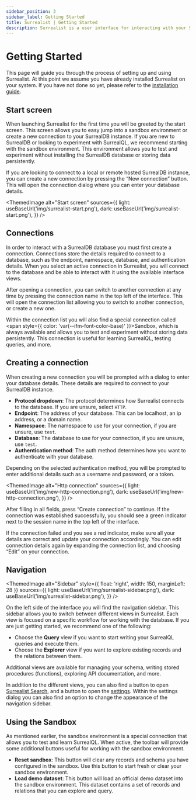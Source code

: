 ```yaml
---
sidebar_position: 3
sidebar_label: Getting Started
title: Surrealist | Getting Started
description: Surrealist is a user interface for interacting with your SurrealDB database visually. It enables you to seamlessly connect to any SurrealDB instance, allowing you to execute queries, explore your tables, design your schemas, and much more.
---
```



# Getting Started

This page will guide you through the process of setting up and using Surrealist. At this point we assume you have already installed Surrealist on your system. If you have not done so yet, please refer to the [installation guide](/docs/surrealist/installation).

## Start screen

When launching Surrealist for the first time you will be greeted by the start screen. This screen allows you to easy jump into a sandbox environment or create a new connection to your SurrealDB instance.
If you are new to SurrealDB or looking to experiment with SurrealQL, we recommend starting with the sandbox environment. This environment allows you to test and experiment without installing the SurrealDB database or storing data persistently. 

If you are looking to connect to a local or remote hosted SurrealDB instance, you can create a new connection by pressing the “New connection” button. This will open the connection dialog where you can enter your database details.

<ThemedImage
  alt="Start screen"
  sources={{
    light: useBaseUrl('img/surrealist-start.png'),
    dark: useBaseUrl('img/surrealist-start.png'),
  }}
/>

## Connections

In order to interact with a SurrealDB database you must first create a connection. Connections store the details required to connect to a database, such as the endpoint, namespace, database, and authentication details.
When you select an active connection in Surrealist, you will connect to the database and be able to interact with it using the available interface views.

After opening a connection, you can switch to another connection at any time by pressing the connection name in the top left of the interface. This will open the connection list allowing you to switch to another connection, or create a new one.

Within the connection list you will also find a special connection called <span style={{ color: 'var(--ifm-font-color-base)' }}>Sandbox</span>, which is always available and allows you to test and experiment without storing data persistently.
This connection is useful for learning SurrealQL, testing queries, and more.

## Creating a connection

When creating a new connection you will be prompted with a dialog to enter your database details. These details are required to connect to your SurrealDB instance.

- **Protocol dropdown**: The protocol determines how Surrealist connects to the database. If you are unsure, select `HTTP`.
- **Endpoint**: The address of your database. This can be localhost, an ip address, or a domain name.
- **Namespace**: The namespace to use for your connection, if you are unsure, use `test`.
- **Database**: The database to use for your connection, if you are unsure, use `test`.
- **Authentication method**: The auth method determines how you want to authenticate with your database.

Depending on the selected authentication method, you will be prompted to enter additional details such as a username and password, or a token.

<ThemedImage
  alt="Http connection"
  sources={{
    light: useBaseUrl('img/new-http-connection.png'),
    dark: useBaseUrl('img/new-http-connection.png'),
  }}
/>

After filling in all fields, press “Create connection” to continue. If the connection was established successfully, you should see a green indicator next to the session name in the top left of the interface.

If the connection failed and you see a red indicator, make sure all your details are correct and update your connection accordingly. You can edit connection details again by expanding the connection list, and choosing “Edit” on your connection.

## Navigation

<ThemedImage
  alt="Sidebar"
  style={{ float: 'right', width: 150, marginLeft: 28 }}
  sources={{
    light: useBaseUrl('img/surrealist-sidebar.png'),
    dark: useBaseUrl('img/surrealist-sidebar.png'),
  }}
/>

On the left side of the interface you will find the navigation sidebar. This sidebar allows you to switch between different views in Surrealist. Each view is focused on a specific workflow for working with the database.
If you are just getting started, we recommend one of the following:

* Choose the **Query** view if you want to start writing your SurrealQL queries and execute them.
* Choose the **Explorer** view if you want to explore existing records and the relations between them.

Additional views are available for managing your schema, writing stored procedures (functions), exploring API documentation, and more.

In addition to the different views, you can also find a button to open [Surrealist Search](/docs/surrealist/advanced-topics/search-and-shortcuts), and a button to open the [settings](/docs/surrealist/advanced-topics/settings-and-customisation). Within the settings
dialog you can also find an option to change the appearance of the navigation sidebar.

<div style={{ clear: 'both' }} />

## Using the Sandbox

As mentioned earlier, the sandbox environment is a special connection that allows you to test and learn SurrealQL. When active, the toolbar will provide
some additional buttons useful for working with the sandbox environment.

- **Reset sandbox**: This button will clear any records and schema you have configured in the sandbox. Use this button to start fresh or clear your sandbox environment.
- **Load demo dataset**: This button will load an official demo dataset into the sandbox environment. This dataset contains a set of records and relations that you can explore and query.
